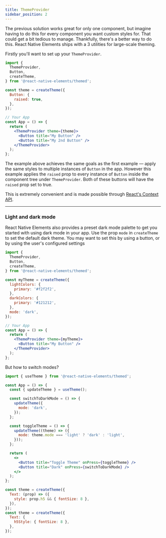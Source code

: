 ```yaml
---
title: ThemeProvider
sidebar_position: 2
---
```


The previous solution works great for only one component, but imagine having to
do this for every component you want custom styles for. That could get a bit
tedious to manage. Thankfully, there's a better way to do this. React Native
Elements ships with a 3 utilities for large-scale theming.

Firstly you'll want to set up your `ThemeProvider`.

```jsx
import {
  ThemeProvider,
  Button,
  createTheme,
} from '@react-native-elements/themed';

const theme = createTheme({
  Button: {
    raised: true,
  },
});

// Your App
const App = () => {
  return (
    <ThemeProvider theme={theme}>
      <Button title="My Button" />
      <Button title="My 2nd Button" />
    </ThemeProvider>
  );
};
```

The example above achieves the same goals as the first example — apply the same
styles to multiple instances of `Button` in the app. However this example
applies the `raised` prop to every instance of `Button` inside the component
tree under `ThemeProvider`. Both of these buttons will have the `raised` prop
set to true.

This is extremely convenient and is made possible through
[React's Context API](https://reactjs.org/docs/context.html).

---

### Light and dark mode

React Native Elements also provides a preset dark mode palette to get you started with using dark mode in your app.
Use the prop `mode` in `createTheme` to set the default dark theme. You may want to set this by using a button,
or by using the user's configured settings

```jsx
import {
  ThemeProvider,
  Button,
  createTheme,
} from '@react-native-elements/themed';

const myTheme = createTheme({
  lightColors: {
    primary: '#f2f2f2',
  },
  darkColors: {
    primary: '#121212',
  },
  mode: 'dark',
});

// Your App
const App = () => {
  return (
    <ThemeProvider theme={myTheme}>
      <Button title="My Button" />
    </ThemeProvider>
  );
};
```

But how to switch modes?

```jsx
import { useTheme } from '@react-native-elements/themed';

const App = () => {
  const { updateTheme } = useTheme();

  const switchToDarkMode = () => {
    updateTheme({
      mode: 'dark',
    });
  };

  const toggleTheme = () => {
    updateTheme((theme) => ({
      mode: theme.mode === 'light' ? 'dark' : 'light',
    }));
  };

  return (
    <>
      <Button title="Toggle Theme" onPress={toggleTheme} />
      <Button title="Dark" onPress={switchToDarkMode} />
    </>
  );
};

const theme = createTheme({
  Text: (prop) => ({
    style: prop.h5 && { fontSize: 8 },
  }),
});
const theme = createTheme({
  Text: {
    h5Style: { fontSize: 8 },
  },
});
```
